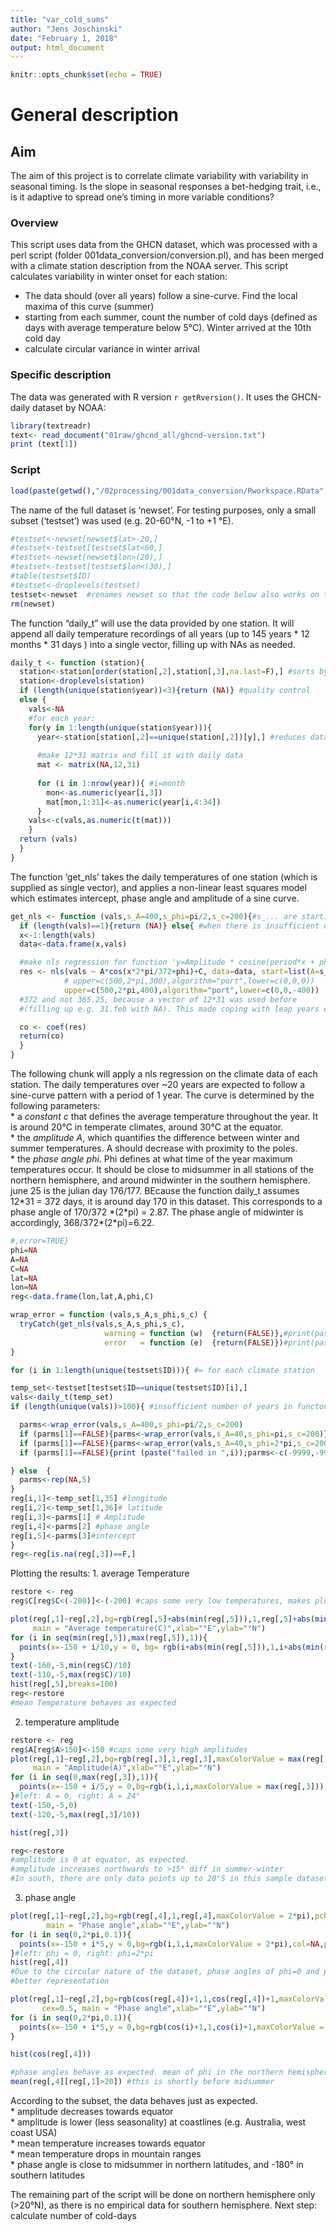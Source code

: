 ```yaml
---
title: "var_cold_sums"
author: "Jens Joschinski"
date: "February 1, 2018"
output: html_document
---
```


```r
knitr::opts_chunk$set(echo = TRUE)
```


# General description  

## Aim  
The aim of this project is to correlate climate variability with variability in seasonal timing. Is the slope in seasonal responses a bet-hedging trait, i.e., is it adaptive to spread one's timing in more variable conditions?  

### Overview  

This script uses data from the GHCN dataset, which was processed with a perl script (folder 001data_conversion/conversion.pl), and has been merged with a climate station description from the NOAA server. This script calculates variability in winter onset for each station:

- The data should (over all years) follow a sine-curve. Find the local maxima of this curve (summer)
- starting from each summer, count the number of cold days (defined as days with average temperature below 5°C). Winter arrived at the 10th cold day
- calculate circular variance in winter arrival


### Specific description  

The data was generated with R version `r getRversion()`. It uses the GHCN-daily dataset by NOAA:
```r
library(textreadr)
text<- read_document("01raw/ghcnd_all/ghcnd-version.txt")
print (text[1])
```


### Script  

```r
load(paste(getwd(),"/02processing/001data_conversion/Rworkspace.RData",sep=""))
```


The name of the full dataset is 'newset'. For testing purposes, only a small subset ('testset') was used (e.g. 20-60°N, -1 to +1 °E). 
```r
#testset<-newset[newset$lat>-20,]
#testset<-testset[testset$lat<60,]
#testset<-newset[newset$lon>(20),]
#testset<-testset[testset$lon<(30),]
#table(testset$ID)
#testset<-droplevels(testset)
testset<-newset  #renames newset so that the code below also works on the full dataset
rm(newset)
```



The function "daily_t" will use the data provided by one station. It will append all daily temperature recordings of all years (up to 145 years \* 12 months \* 31 days ) into a single vector, filling up with NAs as needed. 

```r
daily_t <- function (station){
  station<-station[order(station[,2],station[,3],na.last=F),] #sorts by year and month
  station<-droplevels(station)
  if (length(unique(station$year))<3){return (NA)} #quality control
  else {
    vals<-NA
    #for each year:
    for(y in 1:length(unique(station$year))){
      year<-station[station[,2]==unique(station[,2])[y],] #reduces dataset to 1 station, 1 year          (max 31*12 points)
      
      #make 12*31 matrix and fill it with daily data
      mat <- matrix(NA,12,31)
  
      for (i in 1:nrow(year)){ #i=month
        mon<-as.numeric(year[i,3])
        mat[mon,1:31]<-as.numeric(year[i,4:34])
      }
    vals<-c(vals,as.numeric(t(mat)))
    }
  return (vals)
  }
}


```



The function 'get_nls' takes the daily temperatures of one station (which is supplied as single vector), and applies a non-linear least squares model which estimates intercept, phase angle and amplitude of a sine curve.

```r
get_nls <- function (vals,s_A=400,s_phi=pi/2,s_c=200){#s_... are starting values for nls function
  if (length(vals)==1){return (NA)} else{ #when there is insufficient data, the function daily_t will return "NA", so vals gets length 1. Otherwise vals will have length of at least 2*370(many of which may be NA)
  x<-1:length(vals)
  data<-data.frame(x,vals)

  #make nls regression for function 'y=Amplitude * cosine(period*x + phase angle) + intercept'
  res <- nls(vals ~ A*cos(x*2*pi/372+phi)+C, data=data, start=list(A=s_A,phi=s_phi,C=s_c),
            # upper=c(500,2*pi,300),algorithm="port",lower=c(0,0,0)) 
            upper=c(500,2*pi,400),algorithm="port",lower=c(0,0,-400)) 
  #372 and not 365.25, because a vector of 12*31 was used before 
  #(filling up e.g. 31.feb with NA). This made coping with leap years easier

  co <- coef(res)
  return(co)
  }
}
```

The following chunk will apply a nls regression on the climate data of each station. The daily temperatures over ~20 years are expected to follow a sine-curve pattern with a period of 1 year. The curve is determined by the following parameters:  
* a *constant c* that defines the average temperature throughout the year. It is around 20°C in temperate climates, around 30°C at the equator.  
* the *amplitude A*, which quantifies the difference between winter and summer temperatures. A should decrease with proximity to the poles.  
* the *phase angle phi*. Phi defines at what time of the year maximum temperatures occur. It should be close to midsummer in all stations of the northern hemisphere, and around midwinter in the southern hemisphere. june 25 is the julian day 176/177. BEcause the function daily_t assumes 12*31 = 372 days, it is around day 170 in this dataset. This corresponds to a phase angle of 170/372 \*(2\*pi) = 2.87.  The phase angle of midwinter is accordingly, 368/372\*(2\*pi)=6.22.

```r
#,error=TRUE}
phi=NA
A=NA
C=NA
lat=NA
lon=NA
reg<-data.frame(lon,lat,A,phi,C)

wrap_error = function (vals,s_A,s_phi,s_c) {
  tryCatch(get_nls(vals,s_A,s_phi,s_c),
                     warning = function (w)  {return(FALSE)},#print(paste("warning at ", i))
                     error   = function (e)  {return(FALSE)})#print(paste("error at: ",i));
}

for (i in 1:length(unique(testset$ID))){ #= for each climate station

temp_set<-testset[testset$ID==unique(testset$ID)[i],]
vals<-daily_t(temp_set)
if (length(unique(vals))>100){ #insufficient number of years in functon daily_t will make length (vals)=1; but it is still possible that there are 3+ years filled with NA (less than 100 data points)

  parms<-wrap_error(vals,s_A=400,s_phi=pi/2,s_c=200)
  if (parms[1]==FALSE){parms<-wrap_error(vals,s_A=40,s_phi=pi,s_c=200)}#print ("retry1");
  if (parms[1]==FALSE){parms<-wrap_error(vals,s_A=40,s_phi=2*pi,s_c=200)}#print ("retry2");
  if (parms[1]==FALSE){print (paste("failed in ",i));parms<-c(-9999,-9999,-9999)}

} else  {
  parms<-rep(NA,5)
}
reg[i,1]<-temp_set[1,35] #longitude
reg[i,2]<-temp_set[1,36]# latitude
reg[i,3]<-parms[1] # Amplitude
reg[i,4]<-parms[2] #phase angle
reg[i,5]<-parms[3]#intercept
}
reg<-reg[is.na(reg[,3])==F,]
```


Plotting the results:
1. average Temperature
```r
restore <- reg
reg$C[reg$C<(-200)]<-(-200) #caps some very low temperatures, makes plotting gradient nicer

plot(reg[,1]~reg[,2],bg=rgb(reg[,5]+abs(min(reg[,5])),1,reg[,5]+abs(min(reg[,5])),maxColorValue = max(reg[,5])+abs(min(reg[,5]))),pch=21,col=NA,cex=0.5,
     main = "Average temperature(C)",xlab="°E",ylab="°N")
for (i in seq(min(reg[,5]),max(reg[,5]),1)){
  points(x=-150 + i/10,y = 0, bg= rgb(i+abs(min(reg[,5])),1,i+abs(min(reg[,5])),maxColorValue = max(reg[,5])+abs(min(reg[,5]))),col=NA,pch=22)
}
text(-160,-5,min(reg$C)/10)
text(-110,-5,max(reg$C)/10)
hist(reg[,5],breaks=100)
reg<-restore
#mean Temperature behaves as expected
```

2. temperature amplitude
```r
restore <- reg
reg$A[reg$A>150]<-150 #caps some very high amplitudes
plot(reg[,1]~reg[,2],bg=rgb(reg[,3],1,reg[,3],maxColorValue = max(reg[,3])),pch=21,col=NA,cex=0.5,
     main = "Amplitude(A)",xlab="°E",ylab="°N")
for (i in seq(0,max(reg[,3]),1)){
  points(x=-150 + i/5,y = 0,bg=rgb(i,1,i,maxColorValue = max(reg[,3])),col=NA,pch=22)
}#left: A = 0, right: A = 24°
text(-150,-5,0)
text(-120,-5,max(reg[,3]/10))

hist(reg[,3])

reg<-restore
#amplitude is 0 at equator, as expected.
#amplitude increases northwards to >15° diff in summer-winter
#In south, there are only data points up to 20°S in this sample dataset, but the trend is the same
```


3. phase angle
```r
plot(reg[,1]~reg[,2],bg=rgb(reg[,4],1,reg[,4],maxColorValue = 2*pi),pch=21,col=NA,cex=0.5,
        main = "Phase angle",xlab="°E",ylab="°N")
for (i in seq(0,2*pi,0.1)){
  points(x=-150 + i*5,y = 0,bg=rgb(i,1,i,maxColorValue = 2*pi),col=NA,pch=22)
}#left: phi = 0, right: phi=2*pi
hist(reg[,4])
#Due to the circular nature of the dataset, phase angles of phi=0 and phi=2*pi are equal. 
#better representation

plot(reg[,1]~reg[,2],bg=rgb(cos(reg[,4])+1,1,cos(reg[,4])+1,maxColorValue = 2),pch=21,col=NA,
       cex=0.5, main = "Phase angle",xlab="°E",ylab="°N")
for (i in seq(0,2*pi,0.1)){
  points(x=-150 + i*5,y = 0,bg=rgb(cos(i)+1,1,cos(i)+1,maxColorValue = 2),col=NA,pch=22)
}

hist(cos(reg[,4]))

#phase angles behave as expected. mean of phi in the northern hemisphere:
mean(reg[,4][reg[,1]>20]) #this is shortly before midsummer
```


According to the subset, the data behaves just as expected.   
* amplitude decreases towards equator  
* amplitude is lower (less seasonality) at coastlines (e.g. Australia, west coast USA)  
* mean temperature increases towards equator  
* mean temperature drops in mountain ranges  
* phase angle is close to midsummer in northern latitudes, and -180° in southern latitudes



The remaining part of the script will be done on northern hemisphere only (>20°N), as there is no empirical data for southern hemisphere.
Next step: calculate number of cold-days

